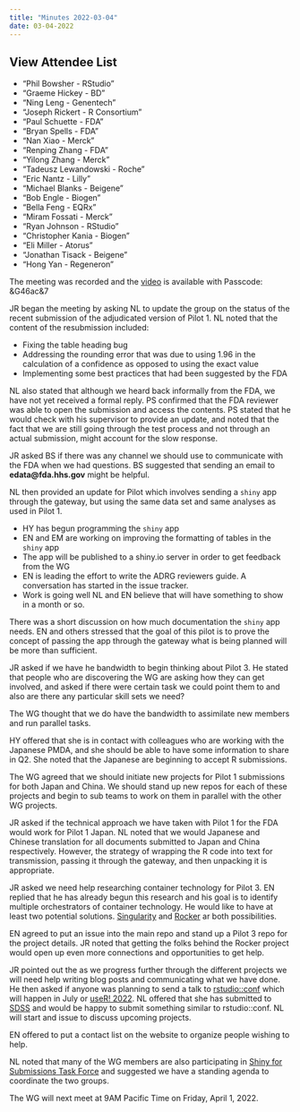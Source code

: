 ```yaml
---
title: "Minutes 2022-03-04"
date: 03-04-2022
---
```


::: {.callout-tip collapse="true"}
## View Attendee List

- "Phil Bowsher - RStudio" 
- "Graeme Hickey - BD" 
- "Ning Leng - Genentech" 
- "Joseph Rickert - R Consortium" 
- "Paul Schuette - FDA" 
- "Bryan Spells - FDA"
- "Nan Xiao - Merck" 
- "Renping Zhang - FDA" 
- "Yilong Zhang - Merck" 
- "Tadeusz Lewandowski - Roche" 
- "Eric Nantz - Lilly" 
- "Michael Blanks - Beigene"
- "Bob Engle - Biogen"
- "Bella Feng - EQRx"
- "Miram Fossati - Merck"
- "Ryan Johnson - RStudio"
- "Christopher Kania - Biogen"
- "Eli Miller - Atorus"
- "Jonathan Tisack - Beigene"
- "Hong Yan - Regeneron"
:::

The meeting was recorded and the [video](
https://rstudio.zoom.us/rec/share/wcjMwWAnnqi_5DVOOgZ2hL1ssPlUsUnIbGSNVSwLr0ERWcKWMB1TWRDgTy3ECXU.JHDMBCOK8bg-yU4N) is available with Passcode: &G46ac&7

JR began the meeting by asking NL to update the group on the status of the recent submission of the adjudicated version of Pilot 1. NL noted that the content of the resubmission included:

* Fixing the table heading bug
* Addressing the rounding error that was due to using 1.96 in the calculation of a confidence as opposed to using the exact value
* Implementing some best practices that had been suggested by the FDA

NL also stated that although we heard back informally from the FDA, we have not yet received a formal reply. PS  confirmed that the FDA reviewer was able to open the submission and access the contents. PS stated that he would check with his supervisor to provide an update, and noted that the fact that we are still going through the test process and not through an actual submission, might account for the slow response.

JR asked BS if there was any channel we should use to communicate with the FDA when we had questions. BS suggested that sending an email to **edata@fda.hhs.gov** might be helpful.


NL then provided an update for Pilot which involves sending a `shiny` app through the gateway, but using the same data set and same analyses as used in Pilot 1.

* HY has begun programming the `shiny` app
* EN and EM are working on improving the formatting of tables in the `shiny` app
* The app will be published to a shiny.io server in order to get feedback from the WG
* EN is leading the effort to write the ADRG reviewers guide. A conversation has started in the issue tracker.
* Work is going well NL and EN believe that will have something to show in a month or so.

There was a short discussion on how much documentation the `shiny` app needs. EN and others stressed that the goal of this pilot is to prove the concept of passing the app through the gateway what is being planned will be more than sufficient.

JR asked if we have he bandwidth to begin thinking about Pilot 3. He stated that people who are discovering the WG are asking how they can get involved, and asked if there were certain task we could point them to and also are there any particular skill sets we need?

The WG thought that we do have the bandwidth to assimilate new members and run parallel tasks.

HY offered that she is in contact with colleagues who are working with the Japanese PMDA, and she should be able to have some information to share in Q2. She noted that the Japanese are beginning to accept R submissions.

The WG agreed that we should initiate new projects for Pilot 1 submissions for both Japan and China. We should stand up new repos for each of these projects and begin to sub teams to work on them in parallel with the other WG projects. 

JR asked if the technical approach we have taken with Pilot 1 for the FDA would work for Pilot 1 Japan. NL noted that we would Japanese and Chinese translation for all documents submitted to Japan and China respectively. However, the strategy of wrapping the R code into text for transmission, passing it through the gateway, and then unpacking it is appropriate. 

JR asked we need help researching container technology for Pilot 3. EN replied that he has already begun this research and his goal is to identify multiple orchestrators of container technology. He would like to have at least two potential solutions. [Singularity](https://sylabs.io/guides/3.5/user-guide/introduction.html) and [Rocker](https://www.rocker-project.org/) ar both possibilities.

EN agreed to put an issue into the main repo and stand up a Pilot 3 repo for the project details. JR noted that getting the folks behind the Rocker project would open up even more connections and opportunities to get help.

JR pointed out the as we progress further through the different projects we will need help writing blog posts and communicating what we have done. He then asked if anyone was planning to send a talk to [rstudio::conf](https://www.rstudio.com/conference/) which will happen in July or [useR! 2022](https://user2022.r-project.org/). NL offered that she has submitted to [SDSS](https://ww2.amstat.org/meetings/sdss/2022/) and would be happy to submit something similar to rstudio::conf. NL will start and issue to discuss upcoming projects.

EN offered to put a contact list on the website to organize people wishing to help.

NL noted that many of the WG members are also participating in [Shiny for Submissions Task Force](https://www.linkedin.com/posts/philip-bowsher-67151015_rpharma-activity-6879137760716886016-C-2Z/) and suggested we have a standing agenda to coordinate the two groups. 

The WG will next meet at 9AM Pacific Time on Friday, April 1, 2022.
